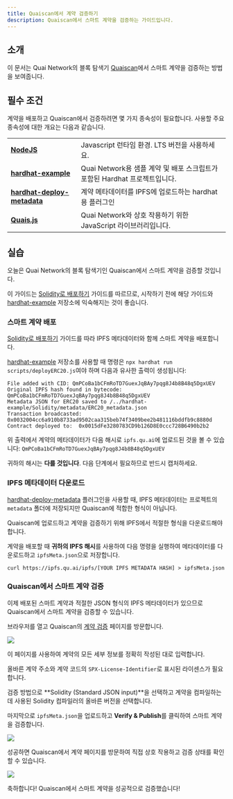 ```yaml
---
title: Quaiscan에서 계약 검증하기
description: Quaiscan에서 스마트 계약을 검증하는 가이드입니다.
---
```


## 소개

이 문서는 Quai Network의 블록 탐색기 [Quaiscan](https://quaiscan.io/)에서 스마트 계약을 검증하는 방법을 보여줍니다.

## 필수 조건

계약을 배포하고 Quaiscan에서 검증하려면 몇 가지 종속성이 필요합니다. 사용할 주요 종속성에 대한 개요는 다음과 같습니다.

|                                                                               |                                                                              |
| ----------------------------------------------------------------------------- | ---------------------------------------------------------------------------- |
| [**NodeJS**](https://nodejs.org/en/download/)                                 | Javascript 런타임 환경. LTS 버전을 사용하세요.                         |
| [**hardhat-example**](https://github.com/dominant-strategies/hardhat-example) | Quai Network용 샘플 계약 및 배포 스크립트가 포함된 Hardhat 프로젝트입니다. |
| [**hardhat-deploy-metadata**](https://github.com/dominant-strategies/hardhat-deploy-metadata) | 계약 메타데이터를 IPFS에 업로드하는 hardhat용 플러그인  |
| [**Quais.js**](https://www.npmjs.com/package/quais)                           | Quai Network와 상호 작용하기 위한 JavaScript 라이브러리입니다.                      |

## 실습

오늘은 Quai Network의 블록 탐색기인 Quaiscan에서 스마트 계약을 검증할 것입니다.

이 가이드는 [Solidity로 배포하기](https://docs.qu.ai/guides/development/solidity) 가이드를 따르므로, 시작하기 전에 해당 가이드와 [hardhat-example](https://github.com/dominant-strategies/hardhat-example) 저장소에 익숙해지는 것이 좋습니다.

### 스마트 계약 배포

[Solidity로 배포하기](https://docs.qu.ai/guides/development/solidity) 가이드를 따라 IPFS 메타데이터와 함께 스마트 계약을 배포합니다.

[hardhat-example](https://github.com/dominant-strategies/hardhat-example) 저장소를 사용할 때 명령은 `npx hardhat run scripts/deployERC20.js`여야 하며 다음과 유사한 출력이 생성됩니다:

```
File added with CID: QmPCoBa1bCFmRoTD7GuexJqBAy7pqg8J4b8B48q5DgxUEV
Original IPFS hash found in bytecode: QmPCoBa1bCFmRoTD7GuexJqBAy7pqg8J4b8B48q5DgxUEV
Metadata JSON for ERC20 saved to /../hardhat-example/Solidity/metadata/ERC20_metadata.json
Transaction broadcasted:  0x0032004cc6a910b8733ad9502caa315beb74f3409bee2b481116bddfb9c8880d
Contract deployed to:  0x0015dFe3280783CD9b126D8E0ccc728B6490b2b2
```

위 출력에서 계약의 메타데이터가 다음 해시로 `ipfs.qu.ai`에 업로드된 것을 볼 수 있습니다: `QmPCoBa1bCFmRoTD7GuexJqBAy7pqg8J4b8B48q5DgxUEV`

귀하의 해시는 **다를 것입니다**. 다음 단계에서 필요하므로 반드시 캡처하세요.

### IPFS 메타데이터 다운로드

[hardhat-deploy-metadata](https://github.com/dominant-strategies/hardhat-deploy-metadata) 플러그인을 사용할 때, IPFS 메타데이터는 프로젝트의 `metadata` 폴더에 저장되지만 Quaiscan에 적합한 형식이 아닙니다.

Quaiscan에 업로드하고 계약을 검증하기 위해 IPFS에서 적절한 형식을 다운로드해야 합니다.

계약을 배포할 때 **귀하의 IPFS 해시**를 사용하여 다음 명령을 실행하여 메타데이터를 다운로드하고 `ipfsMeta.json`으로 저장합니다.

```
curl https://ipfs.qu.ai/ipfs/[YOUR IPFS METADATA HASH] > ipfsMeta.json
```

### Quaiscan에서 스마트 계약 검증

이제 배포된 스마트 계약과 적절한 JSON 형식의 IPFS 메타데이터가 있으므로 Quaiscan에서 스마트 계약을 검증할 수 있습니다.

브라우저를 열고 Quaiscan의 [계약 검증](https://quaiscan.io/contract-verification?shard=) 페이지를 방문합니다.


<Frame>
	<img src='/images/Guides/VerifyContract/verifyDialogue.png' />
</Frame>

이 페이지를 사용하여 계약의 모든 세부 정보를 정확히 작성된 대로 입력합니다. 

올바른 계약 주소와 계약 코드의 `SPX-License-Identifier`로 표시된 라이센스가 필요합니다.

검증 방법으로 **Solidity (Standard JSON input)**을 선택하고 계약을 컴파일하는 데 사용된 Solidity 컴파일러의 올바른 버전을 선택합니다. 

마지막으로 `ipfsMeta.json`을 업로드하고 **Verify & Publish**를 클릭하여 스마트 계약을 검증합니다. 


<Frame>
	<img src='/images/Guides/VerifyContract/verifyDialogueFilled.png' />
</Frame>

성공하면 Quaiscan에서 계약 페이지를 방문하여 직접 상호 작용하고 검증 상태를 확인할 수 있습니다. 

<Frame>
	<img src='/images/Guides/VerifyContract/verifiedContract.png' />
</Frame>

축하합니다! Quaiscan에서 스마트 계약을 성공적으로 검증했습니다!

